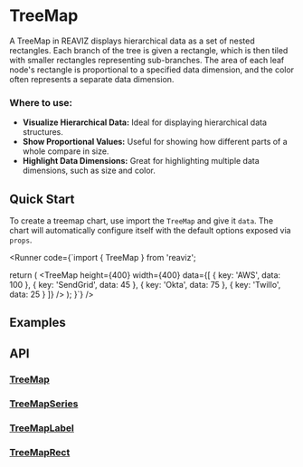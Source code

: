 
# TreeMap

A TreeMap in REAVIZ displays hierarchical data as a set of nested rectangles. 
Each branch of the tree is given a rectangle, which is then tiled with smaller rectangles representing sub-branches. 
The area of each leaf node's rectangle is proportional to a specified data dimension, and the color often represents a separate data dimension.

### Where to use:

- **Visualize Hierarchical Data:** Ideal for displaying hierarchical data structures.
- **Show Proportional Values:** Useful for showing how different parts of a whole compare in size.
- **Highlight Data Dimensions:** Great for highlighting multiple data dimensions, such as size and color.


## Quick Start
To create a treemap chart, use import the `TreeMap` and give it `data`. The chart
will automatically configure itself with the default options exposed via `props`.

<Runner code={`import { TreeMap } from 'reaviz';

  return (
    <TreeMap
      height={400}
      width={400}
      data={[
        { key: 'AWS', data: 100 },
        { key: 'SendGrid', data: 45 },
        { key: 'Okta', data: 75 },
        { key: 'Twillo', data: 25 }
      ]}
    />
  );
}`}
/>

## Examples
<StoryRenderer path="components/TreeMap.story.tsx" name="Simple" storybookKey="charts-treemap--simple" />

## API
### [TreeMap](https://github.com/reaviz/reaviz/blob/master/src/TreeMap/TreeMap.tsx)
<PropsTable name="TreeMap" />

### [TreeMapSeries](https://github.com/reaviz/reaviz/blob/master/src/TreeMap/TreeMapSeries.tsx)
<PropsTable name="TreeMapSeries" />

### [TreeMapLabel](https://github.com/reaviz/reaviz/blob/master/src/TreeMap/TreeMapLabel.tsx)
<PropsTable name="TreeMapLabel" />

### [TreeMapRect](https://github.com/reaviz/reaviz/blob/master/src/TreeMap/TreeMapRect.tsx)
<PropsTable name="TreeMapRect" />
